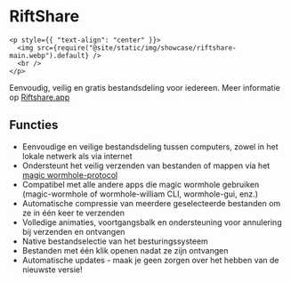# RiftShare

```mdx-code-block
<p style={{ "text-align": "center" }}>
  <img src={require("@site/static/img/showcase/riftshare-main.webp").default} />
  <br />
</p>
```

Eenvoudig, veilig en gratis bestandsdeling voor iedereen. Meer informatie op [Riftshare.app](https://riftshare.app)

## Functies

- Eenvoudige en veilige bestandsdeling tussen computers, zowel in het lokale netwerk als via internet
- Ondersteunt het veilig verzenden van bestanden of mappen via het [magic wormhole-protocol](https://magic-wormhole.readthedocs.io/en/latest/)
- Compatibel met alle andere apps die magic wormhole gebruiken (magic-wormhole of wormhole-william CLI, wormhole-gui, enz.)
- Automatische compressie van meerdere geselecteerde bestanden om ze in één keer te verzenden
- Volledige animaties, voortgangsbalk en ondersteuning voor annulering bij verzenden en ontvangen
- Native bestandselectie van het besturingssysteem
- Bestanden met één klik openen nadat ze zijn ontvangen
- Automatische updates - maak je geen zorgen over het hebben van de nieuwste versie!